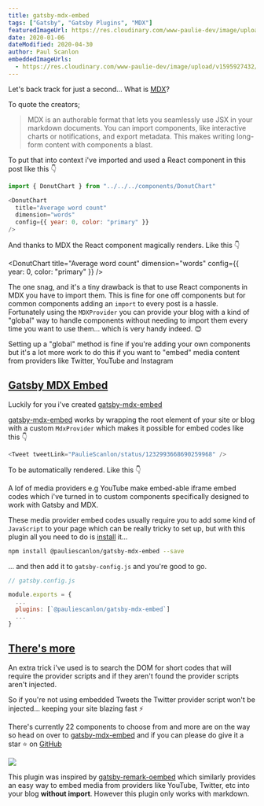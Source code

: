 ```yaml
---
title: gatsby-mdx-embed
tags: ["Gatsby", "Gatsby Plugins", "MDX"]
featuredImageUrl: https://res.cloudinary.com/www-paulie-dev/image/upload/v1595915604/paulie.dev/2020/01/gatsby-mdx-embed_oacgpn.jpg
date: 2020-01-06
dateModified: 2020-04-30
author: Paul Scanlon
embeddedImageUrls:
  - https://res.cloudinary.com/www-paulie-dev/image/upload/v1595927432/paulie.dev/2020/01/gatsby-mdx-embed-image1_vkf530.jpg
---
```



Let's back track for just a second... What is [MDX](https://mdxjs.com/)?

To quote the creators;

> MDX is an authorable format that lets you seamlessly use JSX in your markdown documents. You can import components, like interactive charts or notifications, and export metadata. This makes writing long-form content with components a blast.

To put that into context i've imported and used a React component in this post like this 👇

<!-- prettier-ignore -->
```javascript
import { DonutChart } from "../../../components/DonutChart"

<DonutChart
  title="Average word count"
  dimension="words"
  config={{ year: 0, color: "primary" }}
/>
```

And thanks to MDX the React component magically renders. Like this 👇

<DonutChart
  title="Average word count"
  dimension="words"
  config={{ year: 0, color: "primary" }}
/>

<Divider />

The one snag, and it's a tiny drawback is that to use React components in MDX you have to import them. This is fine for one off components but for common components adding an `import` to every post is a hassle. Fortunately using the `MDXProvider` you can provide your blog with a kind of "global" way to handle components without needing to import them every time you want to use them... which is very handy indeed. 😊

Setting up a "global" method is fine if you're adding your own components but it's a lot more work to do this if you want to "embed" media content from providers like Twitter, YouTube and Instagram

## [Gatsby MDX Embed](#gatsby-mdx-embed)

Luckily for you i've created [gatsby-mdx-embed](https://gatsby-mdx-embed.netlify.com/)

[gatsby-mdx-embed](https://gatsby-mdx-embed.netlify.com/) works by wrapping the root element of your site or blog with a custom `MdxProvider` which makes it possible for embed codes like this 👇

```javascript
<Tweet tweetLink="PaulieScanlon/status/1232993668690259968" />
```

<Divider />

To be automatically rendered. Like this 👇

<Tweet tweetLink="PaulieScanlon/status/1232993668690259968" />

A lof of media providers e.g YouTube make embed-able iframe embed codes which i've turned in to custom components specifically designed to work with Gatsby and MDX.

These media provider embed codes usually require you to add some kind of `JavaScript` to your page which can be really tricky to set up, but with this plugin all you need to do is [install](https://github.com/PaulieScanlon/gatsby-mdx-embed#-getting-started) it...

```sh
npm install @pauliescanlon/gatsby-mdx-embed --save

```

<Divider />

... and then add it to `gatsby-config.js` and you're good to go.

```javascript
// gatsby.config.js

module.exports = {
  ...
  plugins: [`@pauliescanlon/gatsby-mdx-embed`]
  ...
}
```

<Divider />

## [There's more](#theres-more)

An extra trick i've used is to search the DOM for short codes that will require the provider scripts and if they aren't found the provider scripts aren't injected.

So if you're not using embedded Tweets the Twitter provider script won't be injected... keeping your site blazing fast ⚡

There's currently 22 components to choose from and more are on the way so head on over to [gatsby-mdx-embed](https://gatsby-mdx-embed.netlify.app/) and if you can please do give it a star ⭐ on [GitHub](https://github.com/PaulieScanlon/gatsby-mdx-embed)

<Image src={props.embedded.image1.url} />

This plugin was inspired by [gatsby-remark-oembed](https://github.com/raae/gatsby-remark-oembed) which similarly provides an easy way to embed media from providers like YouTube, Twitter, etc into your blog **without import**. However this plugin only works with markdown.

